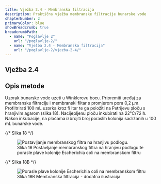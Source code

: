 ```yaml
---
title: Vježba 2.4 - Membranska filtracija
description: Praktična vježba membranske filtracije bunarske vode
chapterNumber: 2
primaryColor: blue
showBreadcrumb: true
breadcrumbPath:
  - name: "Poglavlje 2"
    url: "/poglavlje-2/"
  - name: "Vježba 2.4 - Membranska filtracija"
    url: "/poglavlje-2/vjezba-2-4/"
---
```


## Vježba 2.4 

## Opis metode 

Uzorak bunarske vode uzeti u Winklerovu bocu. Pripremiti uređaj za membransku filtraciju i membranski filtar s promjerom pora 0,2 μm. Profiltrirati 100 mL uzorka kroz fi ltar te ga položiti na Petrijevu ploču s hranjivim agarom (slika 18). Nacijepljenu ploču inkubirati na 22°C/72 h. Nakon inkubacije, na pločama izbrojiti broj poraslih kolonija sadržanih u 100 mL bunarske vode.

{/* Slika 18 */}
<figure class="image-figure bg-white rounded-lg p-4 shadow-sm">
  <img src="/images/slika18.jpg" alt="Postavljanje membranskog filtra na hranjivu podlogu." class="w-3/5 h-auto rounded-lg mx-auto" />
  <figcaption class="mt-4 text-center">
    <span class="inline-block bg-purple-100 text-purple-800 px-3 py-1 rounded-full text-sm font-medium">Slika 18</span>
    <span class="block mt-2 text-gray-700">Postavljanje membranskog filtra na hranjivu podlogu te porasle plave kolonije Escherichia coli na membranskom filtru</span>
  </figcaption>
</figure>

{/* Slika 18B */}
<figure class="image-figure bg-white rounded-lg p-4 shadow-sm">
  <img src="/images/slika18B.jpg" alt="Porasle plave kolonije Escherichia coli na membranskom filtru" class="w-3/5 h-auto rounded-lg mx-auto" />
  <figcaption class="mt-4 text-center">
    <span class="inline-block bg-purple-100 text-purple-800 px-3 py-1 rounded-full text-sm font-medium">Slika 18B</span>
    <span class="block mt-2 text-gray-700">Membranska filtracija - dodatna ilustracija</span>
  </figcaption>
</figure>

